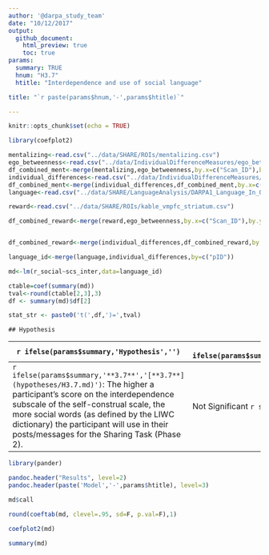 ```yaml
---
author: '@darpa_study_team'
date: "10/12/2017"
output: 
  github_document:
    html_preview: true
    toc: true
params:
  summary: TRUE
  hnum: "H3.7"
  htitle: "Interdependence and use of social language"

title: "`r paste(params$hnum,'-',params$htitle)`"

---
```




```r
knitr::opts_chunk$set(echo = TRUE)

library(coefplot2)

```

```r
mentalizing<-read.csv("../data/SHARE/ROIs/mentalizing.csv")
ego_betweenness<-read.csv("../data/IndividualDifferenceMeasures/ego_betweeness_groups.csv")
df_combined_ment<-merge(mentalizing,ego_betweenness,by.x=c("Scan_ID"),by.y=c("pID"))
individual_differences<-read.csv("../data/IndividualDifferenceMeasures/DARPA1_Complete_Survey_Data_Scales_updated.csv")
df_combined_ment<-merge(individual_differences,df_combined_ment,by.x=c("pID"),by.y=c("Scan_ID"))
language<-read.csv("../data/SHARE/LanguageAnalysis/DARPA1_Language_In_Out_LIWC.csv")

reward<-read.csv("../data/SHARE/ROIs/kable_vmpfc_striatum.csv")

df_combined_reward<-merge(reward,ego_betweenness,by.x=c("Scan_ID"),by.y=c("pID"))


df_combined_reward<-merge(individual_differences,df_combined_reward,by.x=c("pID"),by.y=c("Scan_ID"))

language_id<-merge(language,individual_differences,by=c("pID"))
```



```r
md<-lm(r_social~scs_inter,data=language_id)

ctable=coef(summary(md))
tval<-round(ctable[2,3],3)
df <- summary(md)$df[2]

stat_str <- paste0('t(',df,')=',tval)
```


```asis

## Hypothesis

```


| `r ifelse(params$summary,'Hypothesis','') ` |  `r ifelse(params$summary,'Result','') ` |
| --------------------------------------------------- | --- |
| `r ifelse(params$summary,'**3.7**','[**3.7**](hypotheses/H3.7.md)')`: The higher a participant’s score on the interdependence subscale of the self-construal scale, the more social words (as defined by the LIWC dictionary) the participant will use in their posts/messages for the Sharing Task (Phase 2). | Not Significant  `r stat_str` |



```r

library(pander)

pandoc.header("Results", level=2)
pandoc.header(paste('Model','-',params$htitle), level=3)

```


```r

md$call

round(coeftab(md, clevel=.95, sd=F, p.val=F),1)

coefplot2(md)
```


```r
summary(md)
```

